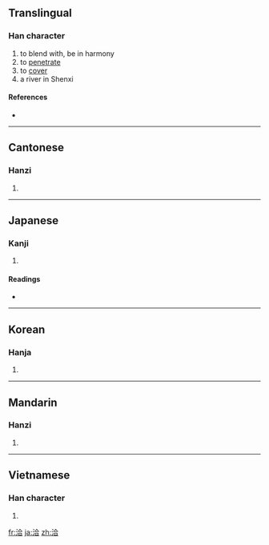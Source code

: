 ==Translingual==

===Han character===
{{Han char|rn=85|rad=水|as=06|sn=9|four=3816<sub>1</sub>|canj=水人一口 (EOMR)}}

# to blend with, be in harmony
# to [[penetrate]]
# to [[cover]]
# a river in Shenxi

====References====
* {{Han ref|kx=0622.210|dkj=17426|dj=1019.020|hdz=31612.050|uh=6D3D|ud=27965|bh=ACA2|bd=44194}}

----

==Cantonese==

===Hanzi===
{{yue-hanzi|jyut=|y=ap1, hap6}}

# {{defn|Cantonese|sort=水06}}

----

==Japanese==

===Kanji===
{{ja-kanji|grade=|rs=水06}}

# {{defn|Japanese|sort=水06}}

====Readings====
* {{ja-readings|on=[[こう]] (kō)|kun=[[うるおす]] (uruosu), [[あまねし]] (amaneshi)}}

----

==Korean==

===Hanja===
{{ko-hanja|hangeul=흡|eumhun=|rv=heup|mr=hŭp|y=hup}}

# {{defn|Korean|sort=水06}}

----

==Mandarin==

===Hanzi===
{{cmn-hanzi|pin=[[hé]] ([[he2]]), [[qià]] ([[qia4]]), [[xiá]] ([[xia2]])|wg=ho<sup>2</sup>, ch'ia<sup>4</sup>, hsia<sup>2</sup>}}

# {{defn|Mandarin|sort=水06}}

----

==Vietnamese==

===Han character===
{{vi-hantu|[[hiệp]]|rs=水06}}

# {{defn|Vietnamese|sort=水06}}

[[fr:洽]]
[[ja:洽]]
[[zh:洽]]